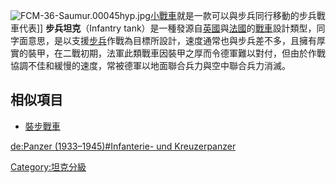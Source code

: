 {{Expand English|Infantry tank}}
{{unreferenced|time=2019-02-15T12:48:50+00:00}}
{{noteta
|1=zh-cn:步兵战车; zh-tw:裝步戰車; zh-hk:步兵戰車;
|2=zh-cn:步兵坦克; zh-tw:步兵戰車; zh-hk:步兵坦克;
|3=zh-cn:坦克; zh-tw:戰車; zh-hk:坦克;
}}
[[File:FCM-36-Saumur.00045hyp.jpg|thumb]][[小戰車|小戰車]]就是一款可以與步兵同行移動的步兵戰車代表]]
'''步兵坦克'''（Infantry tank）是一種發源自[[英國|英國]]與[[法國|法國]]的[[戰車|戰車]]設計類型，同字面意思，是以支援[[步兵|步兵]]作戰為目標所設計，速度通常也與步兵差不多，且擁有厚實的裝甲，在二戰初期，法軍此類戰車因裝甲之厚而令德軍難以對付，但由於作戰協調不佳和緩慢的速度，常被德軍以地面聯合兵力與空中聯合兵力消滅。

== 相似項目 ==
*[[裝步戰車|裝步戰車]]

[[Category:坦克分級|Category:坦克分級]]

[[de:Panzer_(1933–1945)#Infanterie-_und_Kreuzerpanzer|de:Panzer (1933–1945)#Infanterie- und Kreuzerpanzer]]
{{Mil-stub}}